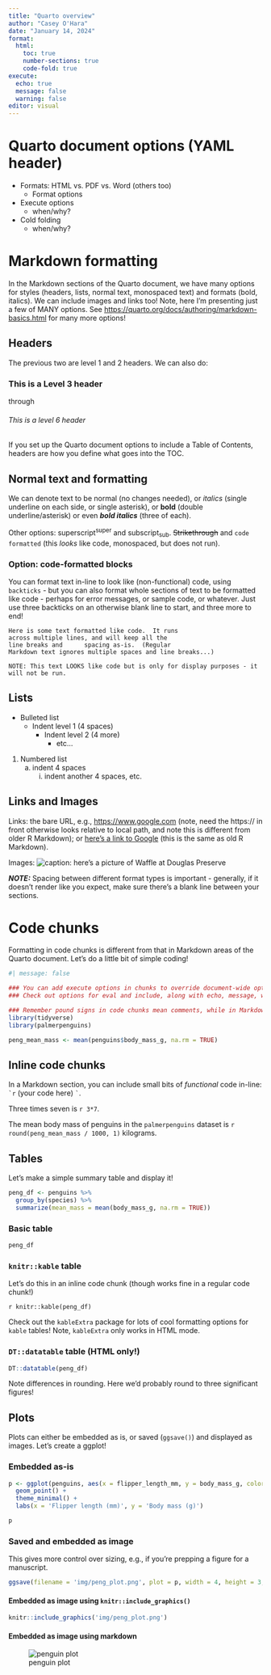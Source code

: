 ```yaml
---
title: "Quarto overview"
author: "Casey O'Hara"
date: "January 14, 2024"
format: 
  html:
    toc: true
    number-sections: true
    code-fold: true
execute:
  echo: true
  message: false
  warning: false
editor: visual
---
```


# Quarto document options (YAML header)

-   Formats: HTML vs. PDF vs. Word (others too)
    -   Format options
-   Execute options
    -   when/why?
-   Cold folding
    -   when/why?

# Markdown formatting

In the Markdown sections of the Quarto document, we have many options for styles (headers, lists, normal text, monospaced text) and formats (bold, italics). We can include images and links too! Note, here I'm presenting just a few of MANY options. See <https://quarto.org/docs/authoring/markdown-basics.html> for many more options!

## Headers

The previous two are level 1 and 2 headers. We can also do:

### This is a Level 3 header

through

###### This is a level 6 header

If you set up the Quarto document options to include a Table of Contents, headers are how you define what goes into the TOC.

## Normal text and formatting

We can denote text to be normal (no changes needed), or *italics* (single underline on each side, or single asterisk), or **bold** (double underline/asterisk) or even ***bold italics*** (three of each).

Other options: superscript^super^ and subscript~sub~. ~~Strikethrough~~ and `code formatted` (this *looks* like code, monospaced, but does not run).

### Option: code-formatted blocks

You can format text in-line to look like (non-functional) code, using `backticks` - but you can also format whole sections of text to be formatted like code - perhaps for error messages, or sample code, or whatever. Just use three backticks on an otherwise blank line to start, and three more to end!

```         
Here is some text formatted like code.  It runs
across multiple lines, and will keep all the
line breaks and      spacing as-is.  (Regular
Markdown text ignores multiple spaces and line breaks...)

NOTE: This text LOOKS like code but is only for display purposes - it
will not be run.
```

## Lists

-   Bulleted list
    -   Indent level 1 (4 spaces)
        -   Indent level 2 (4 more)
            -   etc...

1.  Numbered list
    a.  indent 4 spaces
        i.  indent another 4 spaces, etc.

## Links and Images

Links: the bare URL, e.g., <https://www.google.com> (note, need the https:// in front otherwise looks relative to local path, and note this is different from older R Markdown); or [here's a link to Google](https://www.google.com) (this is the same as old R Markdown).

Images: ![caption: here's a picture of Waffle at Douglas Preserve](img/waffle.jpg)

***NOTE:*** Spacing between different format types is important - generally, if it doesn't render like you expect, make sure there's a blank line between your sections.

# Code chunks

Formatting in code chunks is different from that in Markdown areas of the Quarto document. Let's do a little bit of simple coding!

```r
#| message: false

### You can add execute options in chunks to override document-wide options!
### Check out options for eval and include, along with echo, message, warning

### Remember pound signs in code chunks mean comments, while in Markdown they mean headers!
library(tidyverse)
library(palmerpenguins)

peng_mean_mass <- mean(penguins$body_mass_g, na.rm = TRUE)
```

## Inline code chunks

In a Markdown section, you can include small bits of *functional* code in-line: `` `r `` (your code here) `` ` ``.

Three times seven is `r 3*7`.

The mean body mass of penguins in the `palmerpenguins` dataset is `r round(peng_mean_mass / 1000, 1)` kilograms.

## Tables

Let's make a simple summary table and display it!

```r
peng_df <- penguins %>%
  group_by(species) %>%
  summarize(mean_mass = mean(body_mass_g, na.rm = TRUE))
```

### Basic table

```r
peng_df
```

### `knitr::kable` table

Let's do this in an inline code chunk (though works fine in a regular code chunk!)

`r knitr::kable(peng_df)`

Check out the `kableExtra` package for lots of cool formatting options for `kable` tables! Note, `kableExtra` only works in HTML mode.

### `DT::datatable` table (HTML only!)

```r
DT::datatable(peng_df)
```

Note differences in rounding. Here we'd probably round to three significant figures!

## Plots

Plots can either be embedded as is, or saved (`ggsave()`) and displayed as images. Let's create a ggplot!

### Embedded as-is

```r
p <- ggplot(penguins, aes(x = flipper_length_mm, y = body_mass_g, color = species)) +
  geom_point() +
  theme_minimal() +
  labs(x = 'Flipper length (mm)', y = 'Body mass (g)')

p
```

### Saved and embedded as image

This gives more control over sizing, e.g., if you're prepping a figure for a manuscript.

```r
ggsave(filename = 'img/peng_plot.png', plot = p, width = 4, height = 3, dpi = 300)

```

#### Embedded as image using `knitr::include_graphics()`

```r
knitr::include_graphics('img/peng_plot.png')
```

#### Embedded as image using markdown

![penguin plot](img/peng_plot.png)
